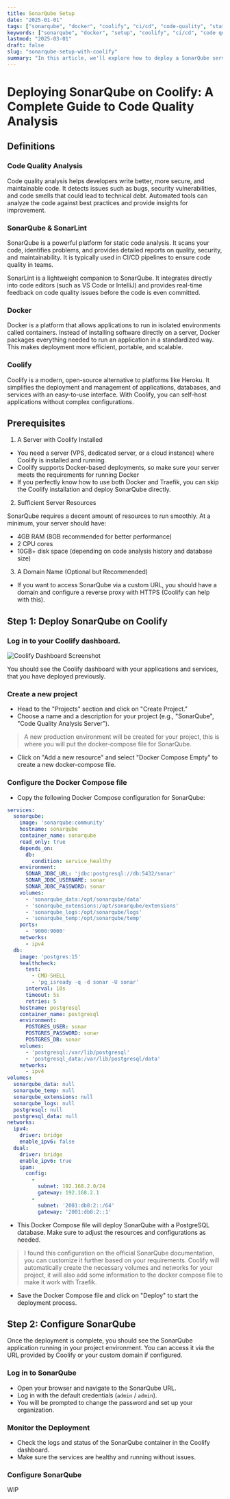 ```yaml
---
title: SonarQube Setup
date: "2025-01-01"
tags: ["sonarqube", "docker", "coolify", "ci/cd", "code-quality", "static-analysis"]
keywords: ["sonarqube", "docker", "setup", "coolify", "ci/cd", "code quality", "static analysis"]
lastmod: "2025-03-01"
draft: false
slug: "sonarqube-setup-with-coolify"
summary: "In this article, we'll explore how to deploy a SonarQube server on Coolify hosting. SonarQube is a powerful static code analysis tool that helps improve code quality and security. Coolify, on the other hand, is a modern, open-source alternative to platforms like Heroku, providing an easy way to self-host applications and services. We’ll cover the installation, configuration, and optimization of SonarQube on Coolify so you can leverage automated code analysis in your development pipeline."
---
```


# Deploying SonarQube on Coolify: A Complete Guide to Code Quality Analysis

## Definitions

### Code Quality Analysis
Code quality analysis helps developers write better, more secure, and maintainable code. It detects issues such as bugs, security vulnerabilities, and code smells that could lead to technical debt. Automated tools can analyze the code against best practices and provide insights for improvement.

### SonarQube & SonarLint
SonarQube is a powerful platform for static code analysis. It scans your code, identifies problems, and provides detailed reports on quality, security, and maintainability. It is typically used in CI/CD pipelines to ensure code quality in teams.

SonarLint is a lightweight companion to SonarQube. It integrates directly into code editors (such as VS Code or IntelliJ) and provides real-time feedback on code quality issues before the code is even committed.

### Docker
Docker is a platform that allows applications to run in isolated environments called containers. Instead of installing software directly on a server, Docker packages everything needed to run an application in a standardized way. This makes deployment more efficient, portable, and scalable.

### Coolify
Coolify is a modern, open-source alternative to platforms like Heroku. It simplifies the deployment and management of applications, databases, and services with an easy-to-use interface. With Coolify, you can self-host applications without complex configurations.

## Prerequisites
1. A Server with Coolify Installed
- You need a server (VPS, dedicated server, or a cloud instance) where Coolify is installed and running.
- Coolify supports Docker-based deployments, so make sure your server meets the requirements for running Docker
- If you perfectly know how to use both Docker and Traefik, you can skip the Coolify installation and deploy SonarQube directly.

2. Sufficient Server Resources

SonarQube requires a decent amount of resources to run smoothly. At a minimum, your server should have:
- 4GB RAM (8GB recommended for better performance)
- 2 CPU cores
- 10GB+ disk space (depending on code analysis history and database size)

3. A Domain Name (Optional but Recommended)
- If you want to access SonarQube via a custom URL, you should have a domain and configure a reverse proxy with HTTPS (Coolify can help with this).

## Step 1: Deploy SonarQube on Coolify

### Log in to your Coolify dashboard.

![Coolify Dashboard Screenshot](/images/articles/sonarqube-setup-with-coolify/coolify-dashboard.png)

You should see the Coolify dashboard with your applications and services, that you have deployed previously.

### Create a new project
- Head to the "Projects" section and click on "Create Project."
- Choose a name and a description for your project (e.g., "SonarQube", "Code Quality Analysis Server").
> A new production environment will be created for your project, this is where you will put the docker-compose file for SonarQube.
- Click on "Add a new resource" and select "Docker Compose Empty" to create a new docker-compose file.

### Configure the Docker Compose file
- Copy the following Docker Compose configuration for SonarQube:

```yaml
services:
  sonarqube:
    image: 'sonarqube:community'
    hostname: sonarqube
    container_name: sonarqube
    read_only: true
    depends_on:
      db:
        condition: service_healthy
    environment:
      SONAR_JDBC_URL: 'jdbc:postgresql://db:5432/sonar'
      SONAR_JDBC_USERNAME: sonar
      SONAR_JDBC_PASSWORD: sonar
    volumes:
      - 'sonarqube_data:/opt/sonarqube/data'
      - 'sonarqube_extensions:/opt/sonarqube/extensions'
      - 'sonarqube_logs:/opt/sonarqube/logs'
      - 'sonarqube_temp:/opt/sonarqube/temp'
    ports:
      - '9000:9000'
    networks:
      - ipv4
  db:
    image: 'postgres:15'
    healthcheck:
      test:
        - CMD-SHELL
        - 'pg_isready -q -d sonar -U sonar'
      interval: 10s
      timeout: 5s
      retries: 5
    hostname: postgresql
    container_name: postgresql
    environment:
      POSTGRES_USER: sonar
      POSTGRES_PASSWORD: sonar
      POSTGRES_DB: sonar
    volumes:
      - 'postgresql:/var/lib/postgresql'
      - 'postgresql_data:/var/lib/postgresql/data'
    networks:
      - ipv4
volumes:
  sonarqube_data: null
  sonarqube_temp: null
  sonarqube_extensions: null
  sonarqube_logs: null
  postgresql: null
  postgresql_data: null
networks:
  ipv4:
    driver: bridge
    enable_ipv6: false
  dual:
    driver: bridge
    enable_ipv6: true
    ipam:
      config:
        -
          subnet: 192.168.2.0/24
          gateway: 192.168.2.1
        -
          subnet: '2001:db8:2::/64'
          gateway: '2001:db8:2::1'
```

- This Docker Compose file will deploy SonarQube with a PostgreSQL database. Make sure to adjust the resources and configurations as needed.
> I found this configuration on the official SonarQube documentation, you can customize it further based on your requirements.
> Coolify will automatically create the necessary volumes and networks for your project, it will also add some information to the docker compose file to make it work with Traefik.
- Save the Docker Compose file and click on "Deploy" to start the deployment process.

## Step 2: Configure SonarQube

Once the deployment is complete, you should see the SonarQube application running in your project environment. You can access it via the URL provided by Coolify or your custom domain if configured.


### Log in to SonarQube
- Open your browser and navigate to the SonarQube URL.
- Log in with the default credentials (`admin` / `admin`).
- You will be prompted to change the password and set up your organization.

### Monitor the Deployment
- Check the logs and status of the SonarQube container in the Coolify dashboard.
- Make sure the services are healthy and running without issues.

### Configure SonarQube 

WIP

